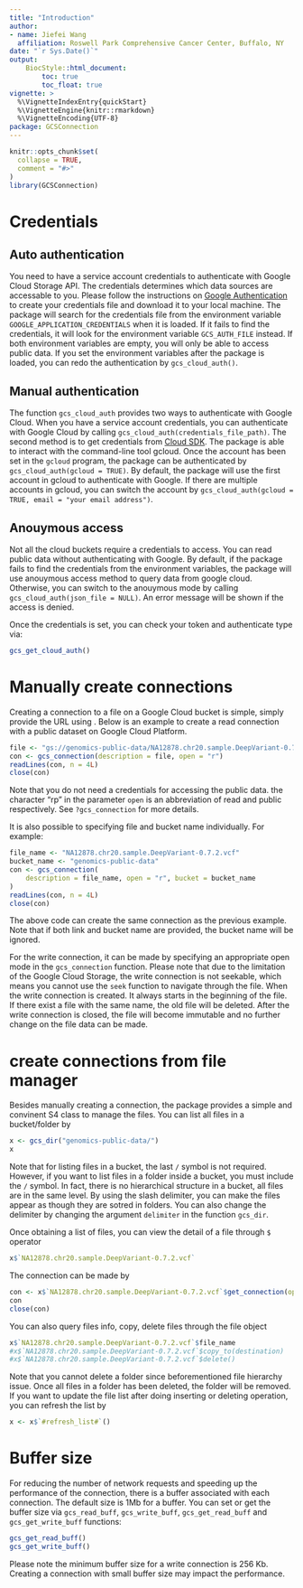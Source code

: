 ```yaml
---
title: "Introduction"
author: 
- name: Jiefei Wang
  affiliation: Roswell Park Comprehensive Cancer Center, Buffalo, NY
date: "`r Sys.Date()`"
output:
    BiocStyle::html_document:
        toc: true
        toc_float: true
vignette: >
  %\VignetteIndexEntry{quickStart}
  %\VignetteEngine{knitr::rmarkdown}
  %\VignetteEncoding{UTF-8}
package: GCSConnection
---
```



```r
knitr::opts_chunk$set(
  collapse = TRUE,
  comment = "#>"
)
library(GCSConnection)
```
# Credentials
## Auto authentication
You need to have a service account credentials to authenticate 
with Google Cloud Storage API. The credentials determines which data sources
are accessable to you. Please follow the instructions on [Google
Authentication][] to create your credentials file and download it to
your local machine. The package will search for the credentials file from
the environment variable `GOOGLE_APPLICATION_CREDENTIALS` when it is
loaded. If it fails to find the credentials, it will look for the
environment variable `GCS_AUTH_FILE` instead. If both environment
variables are empty, you will only be able to access public data. If you set the environment variables after the package is loaded, you can redo the authentication by `gcs_cloud_auth()`.

## Manual authentication
The function `gcs_cloud_auth` provides two ways to authenticate with Google Cloud. When you have a service account credentials, you can authenticate with Google Cloud by calling `gcs_cloud_auth(credentials_file_path)`. The second method is to get credentials from [Cloud SDK][]. The package is able to interact with the command-line tool gcloud. Once the account has been set in the `gcloud` program, the package can be authenticated by `gcs_cloud_auth(gcloud = TRUE)`. By default, the package will use the first account in gcloud to authenticate with Google. If there are multiple accounts in gcloud, you can switch the account by `gcs_cloud_auth(gcloud = TRUE, email = "your email address")`. 

## Anouymous access
Not all the cloud buckets require a credentials to access. You can read public data without authenticating with Google. By default, if the package fails to find the credentials from the environment variables, the package will use anouymous access method to query data from google cloud. Otherwise, you can switch to the anouymous mode by calling `gcs_cloud_auth(json_file = NULL)`. An error message will be shown if the access is denied.



Once the credentials is set, you can check your token and authenticate type via:
```r
gcs_get_cloud_auth()
```

[Cloud SDK]: https://cloud.google.com/sdk/

[Google Authentication]: https://cloud.google.com/docs/authentication/production


# Manually create connections

Creating a connection to a file on a Google Cloud bucket is simple,
simply provide the URL using . Below is an example to create a read
connection with a public dataset on Google Cloud Platform.
```r
file <- "gs://genomics-public-data/NA12878.chr20.sample.DeepVariant-0.7.2.vcf"
con <- gcs_connection(description = file, open = "r")
readLines(con, n = 4L)
close(con)
```
Note that you do not need a credentials for accessing the public data.
the character "rp" in the parameter `open` is an abbreviation of read and public respectively. See `?gcs_connection` for more details.

It is also possible to specifying file and bucket name
individually. For example:
```r
file_name <- "NA12878.chr20.sample.DeepVariant-0.7.2.vcf"
bucket_name <- "genomics-public-data"
con <- gcs_connection(
    description = file_name, open = "r", bucket = bucket_name
)
readLines(con, n = 4L)
close(con)
```
The above code can create the same connection as the previous
example. Note that if both link and bucket name are provided, the
bucket name will be ignored. 

For the write connection, it can be made by specifying an appropriate
open mode in the `gcs_connection` function. Please note that due to
the limitation of the Google Cloud Storage, the write connection is
not seekable, which means you cannot use the `seek` function to
navigate through the file. When the write connection is created. 
It always starts in the beginning of the file. If there exist a file 
with the same name, the old file will be deleted. After the write connection is closed, the file will become immutable and no further change on the file 
data can be made.

# create connections from file manager
Besides manually creating a connection, the package provides a simple and convinent  S4 class to manage the files. You can list all files in a bucket/folder by
```r
x <- gcs_dir("genomics-public-data/")
x
```
Note that for listing files in a bucket, the last `/` symbol is not required. However, if you want to list files in a folder inside a bucket, you must include the `/` symbol. In fact, there is no hierarchical structure in a bucket, all files are in the same level. By using the slash delimiter, you can make the files appear as though they are sotred in folders. You can also change the delimiter by changing the argument `delimiter` in the function `gcs_dir`.

Once obtaining a list of files, you can view the detail of a file through `$` operator
```r
x$`NA12878.chr20.sample.DeepVariant-0.7.2.vcf`
```

The connection can be made by
```r
con <- x$`NA12878.chr20.sample.DeepVariant-0.7.2.vcf`$get_connection(open = "r")
con
close(con)
```
You can also query files info, copy, delete files through the file object
```r
x$`NA12878.chr20.sample.DeepVariant-0.7.2.vcf`$file_name
#x$`NA12878.chr20.sample.DeepVariant-0.7.2.vcf`$copy_to(destination)
#x$`NA12878.chr20.sample.DeepVariant-0.7.2.vcf`$delete()
```
Note that you cannot delete a folder since beforementioned file hierarchy issue. Once all files in a folder has been deleted, the folder will be removed. If you want to update the file list after doing inserting or deleting operation, you can refresh the list by
```r
x <- x$`#refresh_list#`()
```


# Buffer size

For reducing the number of network requests and speeding up the performance 
of the connection, there is a buffer associated with each connection. The default
size is 1Mb for a buffer. You can set or get the buffer size via `gcs_read_buff`,
`gcs_write_buff`, `gcs_get_read_buff` and `gcs_get_write_buff` functions:
```r
gcs_get_read_buff()
gcs_get_write_buff()
```
Please note the minimum buffer size for a write connection is 256 Kb. Creating a connection with small buffer size may impact the performance.


